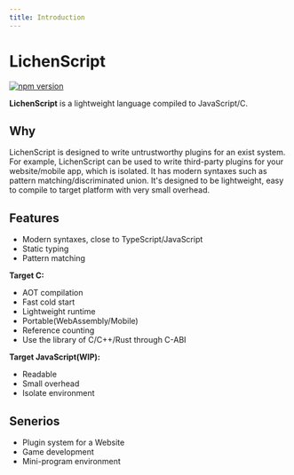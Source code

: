 ```yaml
---
title: Introduction
---
```


# LichenScript

[![npm version](https://img.shields.io/npm/v/lichenscript.svg)](https://www.npmjs.com/package/lichenscript)

**LichenScript** is a lightweight language compiled to JavaScript/C.

## Why

LichenScript is designed to write untrustworthy plugins for an exist system.
For example, LichenScript can be used to write third-party plugins for your website/mobile app,
which is isolated.
It has modern syntaxes such as pattern matching/discriminated union.
It's designed to be lightweight, easy to compile to target platform with very small overhead.

## Features

- Modern syntaxes, close to TypeScript/JavaScript
- Static typing
- Pattern matching

**Target C:**

- AOT compilation
- Fast cold start
- Lightweight runtime
- Portable(WebAssembly/Mobile)
- Reference counting
- Use the library of C/C++/Rust through C-ABI

**Target JavaScript(WIP):**

- Readable
- Small overhead
- Isolate environment

## Senerios

- Plugin system for a Website
- Game development
- Mini-program environment
